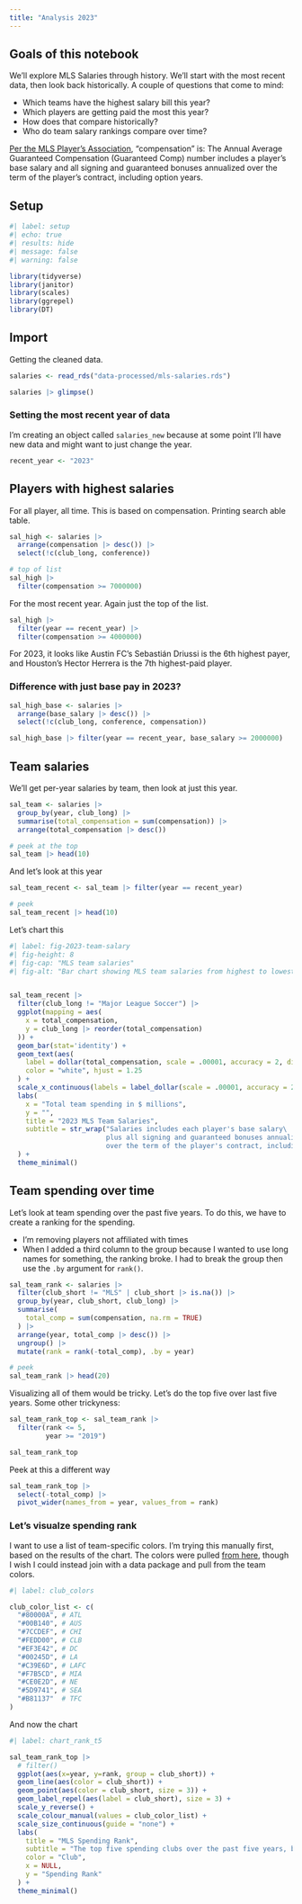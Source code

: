 ```yaml
---
title: "Analysis 2023"
---
```


## Goals of this notebook

We'll explore MLS Salaries through history. We'll start with the most recent data, then look back historically. A couple of questions that come to mind:

- Which teams have the highest salary bill this year?
- Which players are getting paid the most this year?
- How does that compare historically?
- Who do team salary rankings compare over time?

[Per the MLS Player's Association](https://mlsplayers.org/resources/salary-guide), "compensation" is: The Annual Average Guaranteed Compensation (Guaranteed Comp) number includes a player's base salary and all signing and guaranteed bonuses annualized over the term of the player's contract, including option years.

## Setup

```r
#| label: setup
#| echo: true
#| results: hide
#| message: false
#| warning: false

library(tidyverse)
library(janitor)
library(scales)
library(ggrepel)
library(DT)
```


## Import

Getting the cleaned data.

```r
salaries <- read_rds("data-processed/mls-salaries.rds")

salaries |> glimpse()
```

### Setting the most recent year of data

I'm creating an object called `salaries_new` because at some point I'll have new data and might want to just change the year.

```r
recent_year <- "2023"
```


## Players with highest salaries

For all player, all time. This is based on compensation. Printing search able table.

```r
sal_high <- salaries |> 
  arrange(compensation |> desc()) |> 
  select(!c(club_long, conference))

# top of list
sal_high |> 
  filter(compensation >= 7000000)
```

For the most recent year. Again just the top of the list.

```r
sal_high |> 
  filter(year == recent_year) |> 
  filter(compensation >= 4000000)
```

For 2023, it looks like Austin FC's Sebastián Driussi is the 6th highest payer, and Houston's Hector Herrera is the 7th highest-paid player.

### Difference with just base pay in 2023?

```r
sal_high_base <- salaries |> 
  arrange(base_salary |> desc()) |> 
  select(!c(club_long, conference, compensation))

sal_high_base |> filter(year == recent_year, base_salary >= 2000000) 
```


## Team salaries

We'll get per-year salaries by team, then look at just this year.

```r
sal_team <- salaries |> 
  group_by(year, club_long) |> 
  summarise(total_compensation = sum(compensation)) |> 
  arrange(total_compensation |> desc())

# peek at the top
sal_team |> head(10)
```

And let's look at this year

```r
sal_team_recent <- sal_team |> filter(year == recent_year)

# peek
sal_team_recent |> head(10)
```

Let's chart this

```r
#| label: fig-2023-team-salary
#| fig-height: 8
#| fig-cap: "MLS team salaries"
#| fig-alt: "Bar chart showing MLS team salaries from highest to lowest. Toronto FC tops the list at XXX."


sal_team_recent |> 
  filter(club_long != "Major League Soccer") |> 
  ggplot(mapping = aes(
    x = total_compensation,
    y = club_long |> reorder(total_compensation)
  )) +
  geom_bar(stat='identity') +
  geom_text(aes(
    label = dollar(total_compensation, scale = .00001, accuracy = 2, digits = 3)),
    color = "white", hjust = 1.25
  ) +
  scale_x_continuous(labels = label_dollar(scale = .00001, accuracy = 2)) +
  labs(
    x = "Total team spending in $ millions",
    y = "",
    title = "2023 MLS Team Salaries",
    subtitle = str_wrap("Salaries includes each player's base salary\
                        plus all signing and guaranteed bonuses annualized\
                        over the term of the player's contract, including option years.")
  ) +
  theme_minimal()
```

## Team spending over time

Let's look at team spending over the past five years. To do this, we have to create a ranking for the spending.

- I'm removing players not affiliated with times
- When I added a third column to the group because I wanted to use long names for something, the ranking broke. I had to break the group then use the `.by` argument for `rank()`.


```r
sal_team_rank <- salaries |> 
  filter(club_short != "MLS" | club_short |> is.na()) |> 
  group_by(year, club_short, club_long) |> 
  summarise(
    total_comp = sum(compensation, na.rm = TRUE)
  ) |> 
  arrange(year, total_comp |> desc()) |> 
  ungroup() |>
  mutate(rank = rank(-total_comp), .by = year)

# peek
sal_team_rank |> head(20)
```

Visualizing all of them would be tricky. Let's do the top five over last five years. Some other trickyness:


```r
sal_team_rank_top <- sal_team_rank |> 
  filter(rank <= 5,
         year >= "2019")

sal_team_rank_top
```

Peek at this a different way

```r
sal_team_rank_top |> 
  select(-total_comp) |> 
  pivot_wider(names_from = year, values_from = rank)
```

### Let's visualze spending rank

I want to use a list of team-specific colors. I'm trying this manually first, based on the results of the chart. The colors were pulled [from here](https://teamcolorcodes.com/soccer/mls-team-color-codes/), though I wish I could instead join with a data package and pull from the team colors.

```r
#| label: club_colors

club_color_list <- c(
  "#80000A", # ATL
  "#00B140", # AUS
  "#7CCDEF", # CHI
  "#FEDD00", # CLB
  "#EF3E42", # DC
  "#00245D", # LA
  "#C39E6D", # LAFC
  "#F7B5CD", # MIA
  "#CE0E2D", # NE
  "#5D9741", # SEA
  "#B81137"  # TFC
)
```


And now the chart

```r
#| label: chart_rank_t5

sal_team_rank_top |> 
  # filter()
  ggplot(aes(x=year, y=rank, group = club_short)) +
  geom_line(aes(color = club_short)) +
  geom_point(aes(color = club_short, size = 3)) +
  geom_label_repel(aes(label = club_short), size = 3) +
  scale_y_reverse() +
  scale_colour_manual(values = club_color_list) +
  scale_size_continuous(guide = "none") +
  labs(
    title = "MLS Spending Rank",
    subtitle = "The top five spending clubs over the past five years, by rank.",
    color = "Club",
    x = NULL,
    y = "Spending Rank"
  ) +
  theme_minimal()
```


